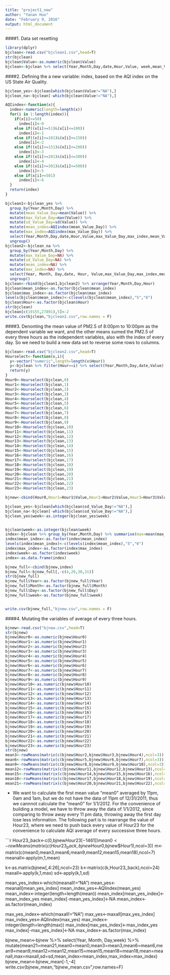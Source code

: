```yaml
---
title: "project1_new"
author: "Yanan Huo"
date: "February 9, 2016"
output: html_document
---
```


####1. Data set resetting

```r
library(dplyr)
bjclean<-read.csv("bjclean1.csv",head=T)
str(bjclean)
bjclean$Value<-as.numeric(bjclean$Value)
bjclean<-bjclean %>% select(Year,Month,Day,date,Hour,Value, week,mean_Value_Day)
```

####2. Defining the a new variable: index, based on the AQI index on the US State Air Quality.

```r
bjclean_yes<-bjclean[which(bjclean$Value!="NA"),]
bjclean_na<-bjclean[-which(bjclean$Value!="NA"),]

AQIindex<-function(x){
  index<-numeric(length=length(x))
  for(i in 1:length(index)){
    if(x[i]<=50) 
      index[i]<-0
    else if((x[i]>=51)&(x[i]<=100)) 
      index[i]<-1
    else if((x[i]>=101)&(x[i]<=150))
      index[i]<-2
    else if((x[i]>=151)&(x[i]<=200)) 
      index[i]<-3
    else if((x[i]>=201)&(x[i]<=300))
      index[i]<-4
    else if((x[i]>=301)&(x[i]<=500)) 
      index[i]<-5
    else if(x[i]>=501) 
      index[i]<-6
  }
  return(index)
}

bjclean1<-bjclean_yes %>% 
  group_by(Year,Month,Day) %>%
  mutate(mean_Value_Day=mean(Value)) %>% 
  mutate(max_Value_Day=max(Value)) %>%
  mutate(sd_Value_Day=sd(Value)) %>% 
  mutate(mean_index=AQIindex(mean_Value_Day)) %>%
  mutate(max_index=AQIindex(max_Value_Day)) %>%
  select(Year,Month,Day,date,Hour,Value,max_Value_Day,max_index,mean_Value_Day,mean_index,sd_Value_Day,week) %>%
  ungroup()
bjclean2<-bjclean_na %>% 
  group_by(Year,Month,Day) %>%
  mutate(max_Value_Day=NA) %>% 
  mutate(sd_Value_Day=NA) %>% 
  mutate(mean_index=NA) %>%
  mutate(max_index=NA) %>%
  select(Year, Month, Day,date, Hour, Value,max_Value_Day,max_index,mean_Value_Day,mean_index,sd_Value_Day,week) %>% 
  ungroup()
bjclean<-rbind(bjclean1,bjclean2) %>% arrange(Year,Month,Day,Hour)
bjclean$mean_index<-as.factor(bjclean$mean_index)
bjclean$max_index<-as.factor(bjclean$max_index)
levels(bjclean$mean_index)<-c(levels(bjclean$mean_index),"5","6")
bjclean$Hour<-as.factor(bjclean$Hour)
str(bjclean)
bjclean[c(19155,27891),5]<-2
write.csv(bjclean,"bjclean2.csv",row.names = F)
```

####3. Denonting the mean value of PM2.5 of 8:00pm to 10:00pm as the dependent variable we want, and the other means sumed the PM2.5 of every three hours as the independent variables, also with the index of every day. So we need to build a new data set to reverse some rows to columns.

```r
bjclean<-read.csv("bjclean2.csv",head=T)
Hourselect<-function(x,i){
  y<-vector("numeric",length=length(x$Hour))
  y<-bjclean %>% filter(Hour==i) %>% select(Year,Month,Day,date,Value) 
  return(y)
}
Hour0<-Hourselect(bjclean,0)
Hour1<-Hourselect(bjclean,1)
Hour2<-Hourselect(bjclean,2)
Hour3<-Hourselect(bjclean,3)
Hour4<-Hourselect(bjclean,4)
Hour5<-Hourselect(bjclean,5)
Hour6<-Hourselect(bjclean,6)
Hour7<-Hourselect(bjclean,7)
Hour8<-Hourselect(bjclean,8)
Hour9<-Hourselect(bjclean,9)
Hour10<-Hourselect(bjclean,10)
Hour11<-Hourselect(bjclean,11)
Hour12<-Hourselect(bjclean,12)
Hour13<-Hourselect(bjclean,13)
Hour14<-Hourselect(bjclean,14)
Hour15<-Hourselect(bjclean,15)
Hour16<-Hourselect(bjclean,16)
Hour17<-Hourselect(bjclean,17)
Hour18<-Hourselect(bjclean,18)
Hour19<-Hourselect(bjclean,19)
Hour20<-Hourselect(bjclean,20)
Hour21<-Hourselect(bjclean,21)
Hour22<-Hourselect(bjclean,22)
Hour23<-Hourselect(bjclean,23)

bjnew<-cbind(Hour0,Hour1=Hour1$Value,Hour2=Hour2$Value,Hour3=Hour3$Value,Hour4=Hour4$Value,Hour5=Hour5$Value,Hour6=Hour6$Value,Hour7=Hour7$Value,Hour8=Hour8$Value,Hour9=Hour9$Value,Hour10=Hour10$Value,Hour11=Hour11$Value,Hour12=Hour12$Value,Hour13=Hour13$Value,Hour14=Hour14$Value,Hour15=Hour15$Value,Hour16=Hour16$Value,Hour17=Hour17$Value,Hour18=Hour18$Value,Hour19=Hour19$Value,Hour20=Hour20$Value,Hour21=Hour21$Value,Hour22=Hour22$Value,Hour23=Hour23$Value) %>% rename(Hour0=Value) 

bjclean_yes<-bjclean[which(bjclean$sd_Value_Day!="NA"),]
bjclean_na<-bjclean[-which(bjclean$sd_Value_Day!="NA"),]
bjclean_yes$week<-as.integer(bjclean_yes$week)


bjclean$week<-as.integer(bjclean$week)
index<-bjclean %>% group_by(Year,Month,Day) %>% summarise(max=mean(max_Value_Day),mean=mean(mean_Value_Day),sd=mean(sd_Value_Day),mean_index=mean(mean_index),max_index=mean(max_index),week=mean(week))
index$mean_index<-as.factor(index$mean_index)
levels(index$mean_index)<-c(levels(index$mean_index),"5","6")
index$max_index<-as.factor(index$max_index)
index$week<-as.factor(index$week)
index<-as.data.frame(index)

bjnew_full<-cbind(bjnew,index) 
bjnew_full<-bjnew_full[,-c(4,29,30,31)]
str(bjnew_full)
bjnew_full$Year<-as.factor(bjnew_full$Year)
bjnew_full$Month<-as.factor(bjnew_full$Month)
bjnew_full$Day<-as.factor(bjnew_full$Day)
bjnew_full$week<-as.factor(bjnew_full$week)


write.csv(bjnew_full,"bjnew.csv",row.names = F)
```

####4. Mutating the variables of average of every three hours.

```r
bjnew<-read.csv("bjnew.csv",head=T)
str(bjnew)
bjnew$Hour0<-as.numeric(bjnew$Hour0)
bjnew$Hour1<-as.numeric(bjnew$Hour1)
bjnew$Hour2<-as.numeric(bjnew$Hour2)
bjnew$Hour3<-as.numeric(bjnew$Hour3)
bjnew$Hour4<-as.numeric(bjnew$Hour4)
bjnew$Hour5<-as.numeric(bjnew$Hour5)
bjnew$Hour6<-as.numeric(bjnew$Hour6)
bjnew$Hour7<-as.numeric(bjnew$Hour7)
bjnew$Hour8<-as.numeric(bjnew$Hour8)
bjnew$Hour9<-as.numeric(bjnew$Hour9)
bjnew$Hour10<-as.numeric(bjnew$Hour10)
bjnew$Hour11<-as.numeric(bjnew$Hour11)
bjnew$Hour12<-as.numeric(bjnew$Hour12)
bjnew$Hour13<-as.numeric(bjnew$Hour13)
bjnew$Hour14<-as.numeric(bjnew$Hour14)
bjnew$Hour15<-as.numeric(bjnew$Hour15)
bjnew$Hour16<-as.numeric(bjnew$Hour16)
bjnew$Hour17<-as.numeric(bjnew$Hour17)
bjnew$Hour18<-as.numeric(bjnew$Hour18)
bjnew$Hour19<-as.numeric(bjnew$Hour19)
bjnew$Hour20<-as.numeric(bjnew$Hour20)
bjnew$Hour21<-as.numeric(bjnew$Hour21)
bjnew$Hour22<-as.numeric(bjnew$Hour22)
bjnew$Hour23<-as.numeric(bjnew$Hour23)
str(bjnew)
mean3<-rowMeans(matrix(c(bjnew$Hour2,bjnew$Hour3,bjnew$Hour4),ncol=3))
mean6<-rowMeans(matrix(c(bjnew$Hour5,bjnew$Hour6,bjnew$Hour7),ncol=3))
mean9<-rowMeans(matrix(c(bjnew$Hour8,bjnew$Hour9,bjnew$Hour10),ncol=3))
mean12<-rowMeans(matrix(c(bjnew$Hour11,bjnew$Hour12,bjnew$Hour13),ncol=3))
mean15<-rowMeans(matrix(c(bjnew$Hour14,bjnew$Hour15,bjnew$Hour16),ncol=3))
mean18<-rowMeans(matrix(c(bjnew$Hour17,bjnew$Hour18,bjnew$Hour19),ncol=3))
mean21<-rowMeans(matrix(c(bjnew$Hour20,bjnew$Hour21,bjnew$Hour22),ncol=3))
```

* We want to calculate the first mean value "mean0" averaged by 11pm, 0am and 1am, but we do not have the data of 11pm of 12/31/2011, thus we cannnot calculate the "mean0" for 1/1/2012. For the convenience of building a model, we have to throw away the data of 1/1/2012, since comparing to throw away every 11 pm data, throwing away the first day lose less information. The following part is to 
rearrange the value of Hour23, where we need to push back every value of Hour23 for the convenience to calculate AQI average of every successive three hours.

```r
Hour23_back<-c(0,bjnew$Hour23[-1461])
mean0<-rowMeans(matrix(c(Hour23_back,bjnew$Hour0,bjnew$Hour1),ncol=3))
m<-matrix(c(mean0,mean3,mean6,mean9,mean12,mean15,mean18),ncol=7)
meanall<-apply(m,1,mean)

k<-as.matrix(bjnew[,4:26],ncol=23)
k<-matrix(c(k,Hour23_back),ncol=24)
maxall<-apply(k,1,max)
sd<-apply(k,1,sd)

mean_yes_index<-which(meanall!="NA")
mean_yes<-meanall[mean_yes_index]
mean_index_yes<-AQIindex(mean_yes)
mean_index<-integer(length=length(mean))
mean_index[mean_yes_index]<-mean_index_yes
mean_index[-mean_yes_index]<-NA
mean_index<-as.factor(mean_index)

max_yes_index<-which(maxall!="NA")
max_yes<-maxall[max_yes_index]
max_index_yes<-AQIindex(max_yes)
max_index<-integer(length=length(max))
max_index[max_yes_index]<-max_index_yes
max_index[-max_yes_index]<-NA
max_index<-as.factor(max_index)

bjnew_mean<-bjnew %>% 
  select(Year, Month, Day,week) %>% 
  mutate(mean21=mean21,mean0=mean0,mean3=mean3,mean6=mean6,mean9=mean9,mean12=mean12,mean15=mean15,mean18=mean18,mean=meanall,max=maxall,sd=sd,mean_index=mean_index,max_index=max_index)
bjnew_mean<-bjnew_mean[-1,-4]
write.csv(bjnew_mean,"bjnew_mean.csv",row.names=F)
